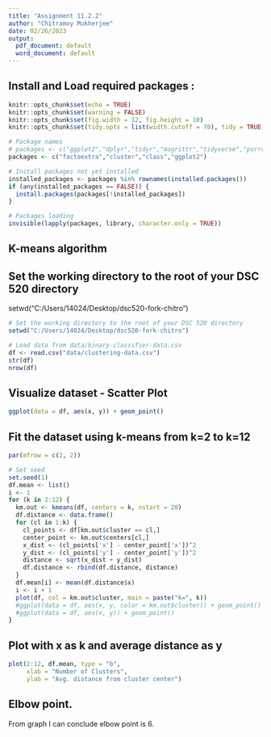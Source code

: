 ---
title: "Assignment 11.2.2"
author: "Chitramoy Mukherjee"
date: 02/26/2023
output:
  pdf_document: default
  word_document: default
---

## Install and Load required packages :
```{r }
knitr::opts_chunk$set(echo = TRUE)
knitr::opts_chunk$set(warning = FALSE)
knitr::opts_chunk$set(fig.width = 12, fig.height = 10)
knitr::opts_chunk$set(tidy.opts = list(width.cutoff = 70), tidy = TRUE)

# Package names
# packages <- c("ggplot2","dplyr","tidyr","magrittr","tidyverse","purrr")
packages <- c("factoextra","cluster","class","ggplot2")

# Install packages not yet installed
installed_packages <- packages %in% rownames(installed.packages())
if (any(installed_packages == FALSE)) {
  install.packages(packages[!installed_packages])
}

# Packages loading
invisible(lapply(packages, library, character.only = TRUE))

```
## K-means algorithm

## Set the working directory to the root of your DSC 520 directory
setwd("C:/Users/14024/Desktop/dsc520-fork-chitro") 

``` {r load binary and trinary dataset into the data famres }

# Set the working directory to the root of your DSC 520 directory
setwd("C:/Users/14024/Desktop/dsc520-fork-chitro") 

# Load data from data/binary-classifier-data.csv
df <- read.csv("data/clustering-data.csv")
str(df)
nrow(df)

```
## Visualize dataset - Scatter Plot
```{r visualize}
ggplot(data = df, aes(x, y)) + geom_point()
```

## Fit the dataset using k-means from k=2 to k=12
```{r fit_data}
par(mfrow = c(2, 2))

# Set seed
set.seed(1)
df.mean <- list()
i <- 1
for (k in 2:12) {
  km.out <- kmeans(df, centers = k, nstart = 20)
  df.distance <- data.frame()
  for (cl in 1:k) {
    cl_points <- df[km.out$cluster == cl,]
    center_point <- km.out$centers[cl,]
    x_dist <- (cl_points['x'] - center_point['x'])^2
    y_dist <- (cl_points['y'] - center_point['y'])^2
    distance <- sqrt(x_dist + y_dist)
    df.distance <- rbind(df.distance, distance)
  }
  df.mean[i] <- mean(df.distance$x)
  i <- i + 1
  plot(df, col = km.out$cluster, main = paste("k=", k))
  #ggplot(data = df, aes(x, y, color = km.out$cluster)) + geom_point()
  #ggplot(data = df, aes(x, y)) + geom_point()
}
```

## Plot with x as k and average distance as y
```{r avg_plot}
plot(2:12, df.mean, type = "b",
     xlab = "Number of Clusters",
     ylab = "Avg. distance from cluster center")
```

## Elbow point.
From graph I can conclude elbow point is 6.